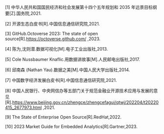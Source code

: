 [1] 中华人民共和国国民经济和社会发展第十四个五年规划和 2035 年远景目标纲要[Z].国务院,2021.<br/>

[2] 开源生态白皮书[R].中国信息通信研究院,2021.<br/>

[3] GitHub.Octoverse 2023: The state of open source[R].https://octoverse.github.com/ ,2023.<br/>

[4] 陈为,沈则潜.数据可视化[M].电子工业出版社,2013.<br/>

[5] Cole Nussbaumer Knaflic.用数据讲故事[M].人民邮电出版社,2017.<br/>

[6] 邱南森 (Nathan Yau).数据之美[M].中国人民大学出版社,2014.<br/>

[7] 中国数字经济发展白皮书[R].中国信息通信研究院,2021.<br/>

[8] 中国人民银行、中央网信办等五部门关于规范金融业开源技术应用与发展的意见[R].https://www.beijing.gov.cn/zhengce/zhengcefagui/qtwj/202204/t20220415_2677973.html ,2021.<br/>

[9] The State of Enterprise Open Source[R].RedHat,2022.<br/>

[10] 2023 Market Guide for Embedded Analytics[R].Gartner,2023.<br/>